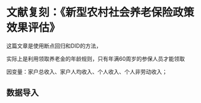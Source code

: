# 文献复刻：《新型农村社会养老保险政策效果评估》


这篇文章是使用断点回归和DID的方法，

实际上是利用领取养老金的年龄规则，只有年满60周岁的参保人员才能领取

因变量：家户总收入、家户人均收入、个人收入、个人非劳动收入；






## 数据导入